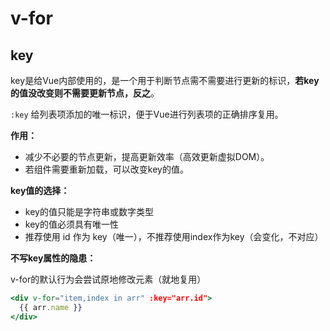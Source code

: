 # v-for

## key

key是给Vue内部使用的，是一个用于判断节点需不需要进行更新的标识，**若key的值没改变则不需要更新节点，反之**。

`:key` 给列表项添加的唯一标识，便于Vue进行列表项的正确排序复用。

**作用：**

- 减少不必要的节点更新，提高更新效率（高效更新虚拟DOM）。
- 若组件需要重新加载，可以改变key的值。

**key值的选择：**

- key的值只能是字符串或数字类型
- key的值必须具有唯一性
- 推荐使用 id 作为 key（唯一），不推荐使用index作为key（会变化，不对应）

**不写key属性的隐患：**

v-for的默认行为会尝试原地修改元素（就地复用）

```jsx
<div v-for="item,index in arr" :key="arr.id">
  {{ arr.name }}
</div>
```













